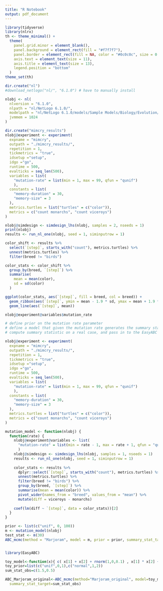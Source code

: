 ```yaml
---
title: "R Notebook"
output: pdf_document
---
```


```r
library(tidyverse)
library(nlrx)
th <- theme_minimal() + 
  theme(
    panel.grid.minor = element_blank(),
    panel.background = element_rect(fill = "#f7f7f7"),
    panel.border = element_rect(fill = NA, color = "#0c0c0c", size = 0.6),
    axis.text = element_text(size = 11),
    axis.title = element_text(size = 13),
    legend.position = "bottom"
  )
theme_set(th)

dir.create("nl")
#download_netlogo("nl/", "6.1.0") # have to manually install

nlobj <- nl(
  nlversion = "6.1.0", 
  nlpath = "nl/NetLogo 6.1.0/", 
  modelpath = "nl/NetLogo 6.1.0/models/Sample Models/Biology/Evolution/Mimicry.nlogo",
  jvmmem = 1024
)
```

```r
dir.create("mimcry_results")
nlobj@experiment <- experiment(
  expname = "mimcry",
  outpath = "./mimcry_results/",
  repetition = 1,
  tickmetrics = "true",
  idsetup ="setup",
  idgo ="go",
  runtime = 500,
  evalticks = seq_len(500),
  variables = list(
    "mutation-rate" = list(min = 1, max = 99, qfun = "qunif")
    ),
  constants = list(
    "memory-duration" = 30,
    "memory-size" = 3
  ),
  metrics.turtles = list("turtles" = c("color")),
  metrics = c("count monarchs", "count viceroys")
)
```

```r
nlobj@simdesign <- simdesign_lhs(nlobj, samples = 2, nseeds = 1)
print(nlobj)
results <- run_nl_one(nlobj, seed = 1, siminputrow = 1)
```


```r
color_shift <- results %>%
  select(`[step]`, starts_with("count"), metrics.turtles) %>%
  unnest(metrics.turtles) %>%
  filter(breed != "birds")
```


```r
color_stats <- color_shift %>%
  group_by(breed, `[step]`) %>%
  summarise(
    mean = mean(color),
    sd = sd(color)
  )

ggplot(color_stats, aes(`[step]`, fill = breed, col = breed)) +
  geom_ribbon(aes(`[step]`, ymin = mean - 1.9 * sd, ymax = mean + 1.9 * sd), alpha = 0.3) +
  geom_line(aes(`[step]`, mean))
```



```r
nlobj@experiment@variables$mutation_rate
```

```r
# define prior on the mutation rate parameter
# define a model that given the mutation rate generates the summary statistics
# compute summary statistic on a real case, and pass in to the EasyABC function
```
```r
nlobj@experiment <- experiment(
  expname = "mimcry",
  outpath = "./mimcry_results/",
  repetition = 1,
  tickmetrics = "true",
  idsetup ="setup",
  idgo ="go",
  runtime = 500,
  evalticks = seq_len(500),
  variables = list(
    "mutation-rate" = list(min = 1, max = 99, qfun = "qunif")
    ),
  constants = list(
    "memory-duration" = 30,
    "memory-size" = 3
  ),
  metrics.turtles = list("turtles" = c("color")),
  metrics = c("count monarchs", "count viceroys")
)
```

```r

mutation_model <- function(nlobj) {
  function(rate) {
    nlobj@experiment@variables <- list(
      "mutation-rate" = list(min = rate - 1, max = rate + 1, qfun = "qunif")
      )
    nlobj@simdesign <- simdesign_lhs(nlobj, samples = 1, nseeds = 1)
    results <- run_nl_one(nlobj, seed = 1, siminputrow = 1)
    
    color_stats <- results %>%
      dplyr::select(`[step]`, starts_with("count"), metrics.turtles) %>%
      unnest(metrics.turtles) %>%
      filter(breed != "birds") %>%
      group_by(breed, `[step]`) %>%
      summarise(mean = mean(color)) %>%
      pivot_wider(names_from = "breed", values_from = "mean") %>%
      mutate(diff = viceroys - monarchs)
    
    coef(lm(diff ~ `[step]`, data = color_stats))[2]
  }
}

prior <- list(c("unif", 0, 100))
m <- mutation_model(nlobj)
test_stat <- m(30)
ABC_mcmc(method = "Marjoram", model = m, prior = prior, summary_stat_target = test_stat)
```

```r
```

```r
library(EasyABC)

toy_model<-function(x){ c( x[1] + x[2] + rnorm(1,0,0.1) , x[1] * x[2] + rnorm(1,0,0.1) ) }
toy_prior=list(c("unif",0,1),c("normal",1,2))
sum_stat_obs=c(1.5,0.5)

ABC_Marjoram_original<-ABC_mcmc(method="Marjoram_original", model=toy_model, prior=toy_prior,
  summary_stat_target=sum_stat_obs)
```
